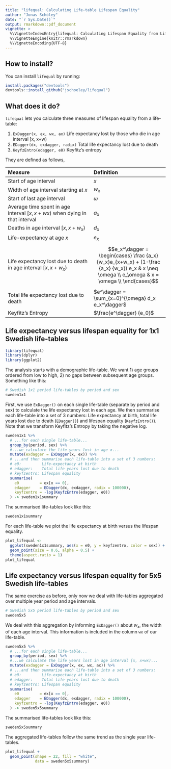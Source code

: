 ```yaml
---
title: "lifequal: Calculating Life-table Lifespan Equality"
author: "Jonas Schöley"
date: "`r Sys.Date()`"
output: rmarkdown::pdf_document
vignette: >
  %\VignetteIndexEntry{lifequal: Calculating Lifespan Equality from Life-tables}
  %\VignetteEngine{knitr::rmarkdown}
  %\VignetteEncoding{UTF-8}
---
```


How to install?
---------------

You can install `lifequal` by running:

```r
install.packages("devtools")
devtools::install_github("jschoeley/lifequal")
```

What does it do?
----------------

`lifequal` lets you calculate three measures of lifespan equality from a life-table:

  1) `ExDagger(x, ex, wx, ax)`
  Life expectancy lost by those who die in age interval [x, x+w)
  2) `EDagger(dx, exdagger, radix)`
  Total life expectancy lost due to death
  3) `KeyfzEntro(edagger, e0)`
  Keyfitz's entropy

They are defined as follows,

--------------------------------------------------------------------------------
Measure                                    Definition
------------------------------------------ -------------------------------------
Start of age interval                      $x$

Width of age interval starting at $x$      $w_x$

Start of last age interval                 $\omega$

Average time spent in age interval         $a_x$
$[x, x+wx)$ when dying in that interval

Deaths in age interval $[x, x+w_x)$        $d_x$

Life-expectancy at age $x$                 $e_x$

Life expectancy lost due to death in age   $$e_x^\dagger = \begin{cases} \frac {a_x} {w_x}e_{x+w_x} + (1-\frac {a_x} {w_x}) e_x & x \neq \omega \\ e_\omega & x = \omega \\ \end{cases}$$
interval $[x, x+w_x)$

Total life expectancy lost due to death    $e^\dagger = \sum_{x=0}^{\omega} d_x e_x^\dagger$

Keyfitz's Entropy                          $\frac{e^\dagger} {e_0}$
--------------------------------------------------------------------------------

Life expectancy versus lifespan equality for 1x1 Swedish life-tables
--------------------------------------------------------------------

```r
library(lifequal)
library(dplyr)
library(ggplot2)
```

The analysis starts with a demographic life-table. We want 1) age groups ordered from low to high, 2) no gaps between subsequent age groups. Something like this:

```r
# Swedish 1x1 period life-tables by period and sex
sweden1x1
```

First, we use `ExDagger()` on each single life-table (separate by period and sex) to calculate the life expectancy lost in each age. We then summarise each life-table into a set of 3 numbers: Life expectancy at birth, total life years lost due to death (`EDagger()`) and lifespan equality (`KeyfzEntro()`). Note that we transform Keyfitz's Entropy by taking the negative log.

```r
sweden1x1 %>%
  # ...for each single life-table...
  group_by(period, sex) %>%
  #...we calculate the life years lost in age x...
  mutate(exdagger = ExDagger(x, ex)) %>%
  # ...and then summarise each life-table into a set of 3 numbers:
  # e0:         Life-expectancy at birth
  # edagger:    Total life years lost due to death
  # keyfzentro: Lifespan equality
  summarise(
    e0         = ex[x == 0],
    edagger    = EDagger(dx, exdagger, radix = 100000),
    keyfzentro = -log(KeyfzEntro(edagger, e0))
  ) -> sweden1x1summary
```

The summarised life-tables look like this:

```r
sweden1x1summary
```

For each life-table we plot the life expectancy at birth versus the lifespan equality.

```r
plot_lifequal <-
  ggplot(sweden1x1summary, aes(x = e0, y = keyfzentro, color = sex)) +
  geom_point(size = 0.6, alpha = 0.5) +
  theme(aspect.ratio = 1)
plot_lifequal
```

Life expectancy versus lifespan equality for 5x5 Swedish life-tables
--------------------------------------------------------------------

The same exercise as before, only now we deal with life-tables aggregated over multiple year period and age intervals.

```r
# Swedish 5x5 period life-tables by period and sex
sweden5x5
```

We deal with this aggregation by informing `ExDagger()` about $w_x$, the width of each age interval. This information is included in the column `wx` of our life-table.

```r
sweden5x5 %>%
  # ...for each single life-table...
  group_by(period, sex) %>%
  #...we calculate the life years lost in age interval [x, x+wx)...
  mutate(exdagger = ExDagger(x, ex, wx, ax)) %>%
  # ...and then summarise each life-table into a set of 3 numbers:
  # e0:         Life-expectancy at birth
  # edagger:    Total life years lost due to death
  # keyfzentro: Lifespan equality
  summarise(
    e0         = ex[x == 0],
    edagger    = EDagger(dx, exdagger, radix = 100000),
    keyfzentro = -log(KeyfzEntro(edagger, e0))
  ) -> sweden5x5summary
```

The summarised life-tables look like this:

```r
sweden5x5summary
```

The aggregated life-tables follow the same trend as the single year life-tables.

```r
plot_lifequal +
  geom_point(shape = 22, fill = "white",
             data = sweden5x5summary)
```
